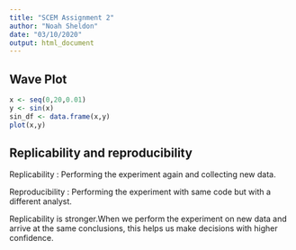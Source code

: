 ---
title: "SCEM Assignment 2"
author: "Noah Sheldon"
date: "03/10/2020"
output: html_document
---


## Wave Plot

```{r pressure, echo=TRUE}
x <- seq(0,20,0.01)
y <- sin(x)
sin_df <- data.frame(x,y)
plot(x,y)
```

## Replicability and reproducibility

Replicability : Performing the experiment again and collecting new data.

Reproducibility : Performing the experiment with same code but with a different analyst.

Replicability is stronger.When we perform the experiment on new data and arrive at the same conclusions, this helps us make decisions with higher confidence.   



















